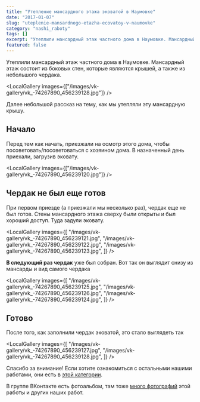 ```yaml
---
title: "Утепление мансардного этажа эковатой в Наумовке"
date: "2017-01-07"
slug: "uteplenie-mansardnogo-etazha-ecovatoy-v-naumovke"
category: "nashi_raboty"
tags: []
excerpt: "Утеплили мансардный этаж частного дома в Наумовке. Мансардный этаж состоит из боковых стен, которые являются крышей, а также из небольшого чердака. Далее небольшой рассказ на тему, как мы утепляли эту..."
featured: false
---
```



Утеплили мансардный этаж частного дома в Наумовке. Мансардный этаж состоит из боковых стен, которые являются крышей, а также из небольшого чердака.

<LocalGallery images={["/images/vk-gallery/vk_-74267890_456239128.jpg"]} />

Далее небольшой рассказ на тему, как мы утепляли эту мансардную крышу.

## Начало

Перед тем как начать, приезжали на осмотр этого дома, чтобы посоветовать/посоветоваться с хозяином дома. В назначенный день приехали, загрузив эковату.

<LocalGallery images={["/images/vk-gallery/vk_-74267890_456239120.jpg"]} />

## Чердак не был еще готов

При первом приезде (а приезжали мы несколько раз), чердак еще не был готов. Стены мансардного этажа сверху были открыты и был хороший доступ. Туда задули эковату.

<LocalGallery
  images={[
    "/images/vk-gallery/vk_-74267890_456239121.jpg",
    "/images/vk-gallery/vk_-74267890_456239122.jpg",
    "/images/vk-gallery/vk_-74267890_456239123.jpg",
  ]}
/>

**В следующий раз чердак** уже был собран. Вот так он выглядит снизу из мансарды и вид самого чердака

<LocalGallery
  images={[
    "/images/vk-gallery/vk_-74267890_456239125.jpg",
    "/images/vk-gallery/vk_-74267890_456239126.jpg",
    "/images/vk-gallery/vk_-74267890_456239124.jpg",
  ]}
/>

## Готово

После того, как заполнили чердак эковатой, это стало выглядеть так

<LocalGallery
  images={[
    "/images/vk-gallery/vk_-74267890_456239127.jpg",
    "/images/vk-gallery/vk_-74267890_456239128.jpg",
  ]}
/>

Спасибо за внимание! Если хотите ознакомиться с остальными нашими работами, они есть в [этой категории](http://ecovata-str.ru/cat/nashi_raboty/).

В группе ВКонтакте есть фотоальбом, там тоже [много фотографий](https://vk.com/album-74267890_240049534) этой работы и других наших работ.
